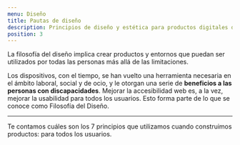 ```yaml
---
menu: Diseño
title: Pautas de diseño
description: Principios de diseño y estética para productos digitales del GCBA.
position: 3
---
```


La filosofía del diseño implica crear productos y entornos que puedan ser utilizados por todas las personas más allá de las limitaciones.

Los dispositivos, con el tiempo, se han vuelto una herramienta necesaria en el ámbito laboral, social y de ocio, y le otorgan una serie de **beneficios a las personas con discapacidades**.
Mejorar la accesibilidad web es, a la vez, mejorar la usabilidad para todos los usuarios. Esto forma parte de lo que se conoce como Filosofía del Diseño.

---
Te contamos cuáles son los 7 principios que utilizamos cuando construimos productos: para todos los usuarios.
